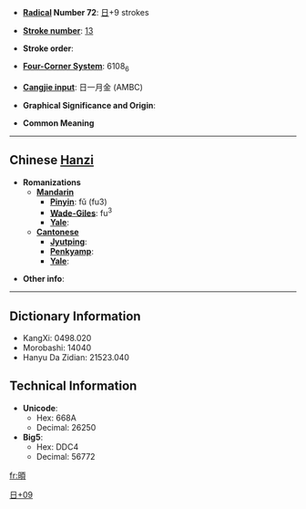 * '''[[Wiktionary:Chinese radical index| Radical]] Number 72''': [[Wiktionary:Chinese radical index 日|日]]+9 strokes

* '''[[Wiktionary:Chinese total strokes index|Stroke number]]''': [[Wiktionary:Chinese total strokes index 13|13]]

* '''Stroke order''': 

* '''[[Wiktionary:Chinese four corner index|Four-Corner System]]''': 6108<sub>6</sub>

* '''[[Wiktionary:Chinese Cangjie index|Cangjie input]]''': 日一月金 (AMBC)

* '''Graphical Significance and Origin''': 

* '''Common Meaning'''

----

== Chinese [[Hanzi]] ==

* '''Romanizations'''
** '''[[Mandarin]]'''
*** '''[[Pinyin]]''': fǔ (fu3)
*** '''[[Wade-Giles]]''': fu<sup>3</sup>
*** '''[[Yale]]''': 
** '''[[Cantonese]]'''
*** '''[[Jyutping]]''':
*** '''[[Penkyamp]]''': 
*** '''[[Yale]]''': 

* '''Other info''': 

----

== Dictionary Information ==

* KangXi: 0498.020
* Morobashi: 14040
* Hanyu Da Zidian: 21523.040

== Technical Information ==

* '''Unicode''':
** Hex: 668A
** Decimal: 26250
* '''Big5''':
** Hex: DDC4
** Decimal: 56772

[[Category:CJKV Character articles lacking a common meaning|日+09]]

[[fr:暊]]